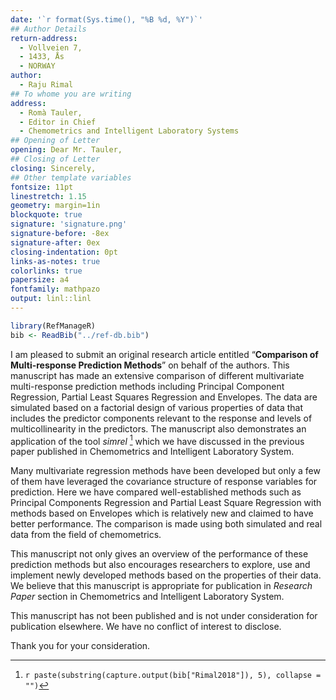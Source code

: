 ```yaml
---
date: '`r format(Sys.time(), "%B %d, %Y")`'
## Author Details
return-address:
  - Vollveien 7,
  - 1433, Ås
  - NORWAY
author:
  - Raju Rimal
## To whome you are writing
address: 
  - Romà Tauler,
  - Editor in Chief
  - Chemometrics and Intelligent Laboratory Systems
## Opening of Letter
opening: Dear Mr. Tauler,
## Closing of Letter
closing: Sincerely,
## Other template variables
fontsize: 11pt
linestretch: 1.15
geometry: margin=1in
blockquote: true
signature: 'signature.png'
signature-before: -8ex
signature-after: 0ex
closing-indentation: 0pt
links-as-notes: true
colorlinks: true
papersize: a4
fontfamily: mathpazo
output: linl::linl
---
```


```r
library(RefManageR)
bib <- ReadBib("../ref-db.bib")
```

I am pleased to submit an original research article entitled "**Comparison of Multi-response Prediction Methods**" on behalf of the authors. This manuscript has made an extensive comparison of different multivariate multi-response prediction methods including Principal Component Regression, Partial Least Squares Regression and Envelopes. The data are simulated based on a factorial design of various properties of data that includes the predictor components relevant to the response and levels of multicollinearity in the predictors. The manuscript also demonstrates an application of the tool _simrel_ ^[`r paste(substring(capture.output(bib["Rimal2018"]), 5), collapse = "")`] which we have discussed in the previous paper published in Chemometrics and Intelligent Laboratory System. 

Many multivariate regression methods have been developed but only a few of them have leveraged the covariance structure of response variables for prediction. Here we have compared well-established methods such as Principal Components Regression and Partial Least Square Regression with methods based on Envelopes which is relatively new and claimed to have better performance. The comparison is made using both simulated and real data from the field of chemometrics.

This manuscript not only gives an overview of the performance of these prediction methods but also encourages researchers to explore, use and implement newly developed methods based on the properties of their data. We believe that this manuscript is appropriate for publication in _Research Paper_ section in Chemometrics and Intelligent Laboratory System.

This manuscript has not been published and is not under consideration for publication elsewhere. We have no conflict of interest to disclose.

Thank you for your consideration.

